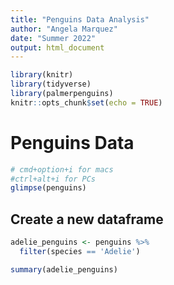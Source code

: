 ```yaml
---
title: "Penguins Data Analysis"
author: "Angela Marquez"
date: "Summer 2022"
output: html_document
---
```


```r
library(knitr)
library(tidyverse)
library(palmerpenguins)
knitr::opts_chunk$set(echo = TRUE)
```

# Penguins Data

```r
# cmd+option+i for macs
#ctrl+alt+i for PCs
glimpse(penguins)
```

## Create a new dataframe

```r
adelie_penguins <- penguins %>%
  filter(species == 'Adelie')

summary(adelie_penguins)
```


